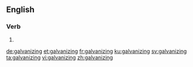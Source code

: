 ==English==

===Verb===
{{head|en|present participle}}

# {{present participle of|galvanize|lang=en|nocat=1}}

[[de:galvanizing]]
[[et:galvanizing]]
[[fr:galvanizing]]
[[ku:galvanizing]]
[[sv:galvanizing]]
[[ta:galvanizing]]
[[vi:galvanizing]]
[[zh:galvanizing]]